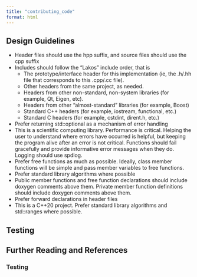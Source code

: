 ```yaml
---
title: "contributing_code"
format: html
---
```


## Design Guidelines

-   Header files should use the hpp suffix, and source files should use the cpp suffix
-   Includes should follow the “Lakos” include order, that is
    -   The prototype/interface header for this implementation (ie, the .h/.hh file that corresponds to this .cpp/.cc file).
    -   Other headers from the same project, as needed.
    -   Headers from other non-standard, non-system libraries (for example, Qt, Eigen, etc).
    -   Headers from other "almost-standard" libraries (for example, Boost)
    -   Standard C++ headers (for example, iostream, functional, etc.)
    -   Standard C headers (for example, cstdint, dirent.h, etc.)
-   Prefer returning std::optional as a mechanism of error handling
-   This is a scientific computing library. Performance is critical. Helping the user to understand where errors have occurred is helpful, but keeping the program alive after an error is not critical. Functions should fail gracefully and provide informative error messages when they do. Logging should use spdlog.
-   Prefer free functions as much as possible. Ideally, class member functions will be simple and pass member variables to free functions.
-   Prefer standard library algorithms where possible
-   Public member functions and free function declarations should include doxygen comments above them. Private member function definitions should include doxygen comments above them.
-   Prefer forward declarations in header files
-   This is a C++20 project. Prefer standard library algorithms and std::ranges where possible.

## Testing

## Further Reading and References

### Testing
